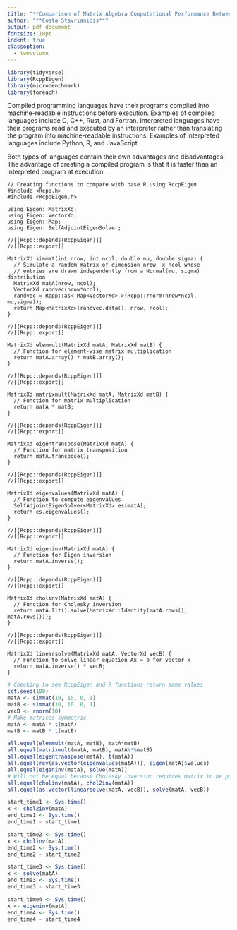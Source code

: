 ```yaml
---
title: "**Comparison of Matrix Algebra Computational Performance Between Base R and RcppEigen**"
author: "**Costa Stavrianidis**"
output: pdf_document
fontsize: 10pt
indent: true
classoption:
  - twocolumn
---
```


```r
library(tidyverse)
library(RcppEigen)
library(microbenchmark)
library(foreach)
```

\begin{center}
\textbf{\Large Abstract}
\end{center}

\begin{small}
In this study, we compare the performance of various matrix algebra computations across functions in base R and functions created using the RcppEigen package. The goal is to quantify the efficiency differences between the two for computations that complete the same goal. 
\end{small}

\vspace{12pt}

\begin{center}
\textbf{\Large Introduction}
\end{center}
Compiled programming languages have their programs compiled into machine-readable instructions before execution. Examples of compiled languages include C, C++, Rust, and Fortran. Interpreted languages have their programs read and executed by an interpreter rather than translating the program into machine-readable instructions. Examples of interpreted languages include Python, R, and JavaScript.

Both types of languages contain their own advantages and disadvantages. The advantage of creating a compiled program is that it is faster than an interpreted program at execution.

```Rcpp
// Creating functions to compare with base R using RccpEigen
#include <Rcpp.h>
#include <RcppEigen.h>

using Eigen::MatrixXd;
using Eigen::VectorXd;
using Eigen::Map;
using Eigen::SelfAdjointEigenSolver;

//[[Rcpp::depends(RcppEigen)]]
//[[Rcpp::export]]

MatrixXd simmat(int nrow, int ncol, double mu, double sigma) {
  // Simulate a random matrix of dimension nrow  x ncol whose
  // entries are drawn independently from a Normal(mu, sigma) distribution
  MatrixXd matA(nrow, ncol);
  VectorXd randvec(nrow*ncol);
  randvec = Rcpp::as< Map<VectorXd> >(Rcpp::rnorm(nrow*ncol, mu,sigma));
  return Map<MatrixXd>(randvec.data(), nrow, ncol);
}

//[[Rcpp::depends(RcppEigen)]]
//[[Rcpp::export]]

MatrixXd elemmult(MatrixXd matA, MatrixXd matB) {
  // Function for element-wise matrix multiplication
  return matA.array() * matB.array();
}

//[[Rcpp::depends(RcppEigen)]]
//[[Rcpp::export]]

MatrixXd matrixmult(MatrixXd matA, MatrixXd matB) {
  // Function for matrix multiplication
  return matA * matB;
}

//[[Rcpp::depends(RcppEigen)]]
//[[Rcpp::export]]

MatrixXd eigentranspose(MatrixXd matA) {
  // Function for matrix transposition
  return matA.transpose();
}

//[[Rcpp::depends(RcppEigen)]]
//[[Rcpp::export]]

MatrixXd eigenvalues(MatrixXd matA) {
  // Function to compute eigenvalues
  SelfAdjointEigenSolver<MatrixXd> es(matA);
  return es.eigenvalues();
}

//[[Rcpp::depends(RcppEigen)]]
//[[Rcpp::export]]

MatrixXd eigeninv(MatrixXd matA) {
  // Function for Eigen inversion
  return matA.inverse();
}

//[[Rcpp::depends(RcppEigen)]]
//[[Rcpp::export]]

MatrixXd cholinv(MatrixXd matA) {
  // Function for Cholesky inversion
  return matA.llt().solve(MatrixXd::Identity(matA.rows(), matA.rows()));
}

//[[Rcpp::depends(RcppEigen)]]
//[[Rcpp::export]]

MatrixXd linearsolve(MatrixXd matA, VectorXd vecB) {
  // Function to solve linear equation Ax = b for vector x
  return matA.inverse() * vecB;
}
```

```r
# Checking to see RcppEigen and R functions return same values
set.seed(100)
matA <- simmat(10, 10, 0, 1)
matB <- simmat(10, 10, 0, 1)
vecB <- rnorm(10)
# Make matrices symmetric
matA <- matA * t(matA)
matB <- matB * t(matB)

all.equal(elemmult(matA, matB), matA*matB)
all.equal(matrixmult(matA, matB), matA%*%matB)
all.equal(eigentranspose(matA), t(matA))
all.equal(rev(as.vector(eigenvalues(matA))), eigen(matA)$values)
all.equal(eigeninv(matA), solve(matA))
# Will not be equal because Cholesky inversion requires matrix to be positive definite
all.equal(cholinv(matA), chol2inv(matA))
all.equal(as.vector(linearsolve(matA, vecB)), solve(matA, vecB))
```

```r
start_time1 <- Sys.time()
x <- chol2inv(matA)
end_time1 <- Sys.time()
end_time1 - start_time1

start_time2 <- Sys.time()
x <- cholinv(matA)
end_time2 <- Sys.time()
end_time2 - start_time2

start_time3 <- Sys.time()
x <- solve(matA)
end_time3 <- Sys.time()
end_time3 - start_time3

start_time4 <- Sys.time()
x <- eigeninv(matA)
end_time4 <- Sys.time()
end_time4 - start_time4
```

